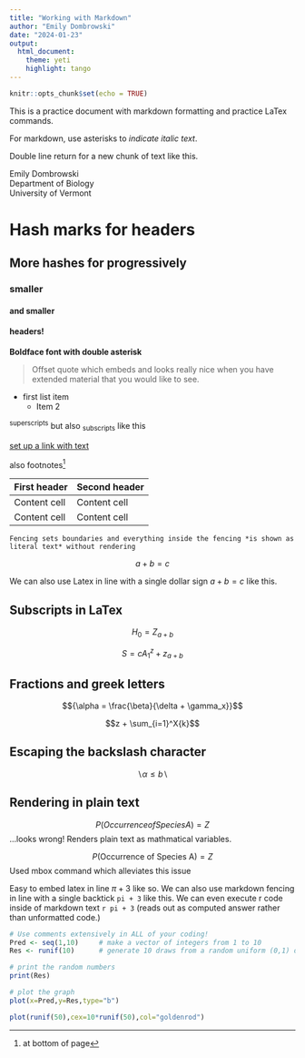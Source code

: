 ```yaml
---
title: "Working with Markdown"
author: "Emily Dombrowski"
date: "2024-01-23"
output: 
  html_document: 
    theme: yeti
    highlight: tango
---
```


```r
knitr::opts_chunk$set(echo = TRUE)
```

This is a practice document with markdown formatting and practice LaTex commands. 

For markdown, use asterisks to *indicate italic text*.

Double line return for a new chunk of text like this. 

Emily Dombrowski  
Department of Biology  
University of Vermont 

# Hash marks for headers

## More hashes for progressively

### smaller

#### and smaller

#### headers!

**Boldface font with double asterisk**

>Offset quote which embeds and looks really nice when you have extended material that you would like to see.

* first list item
  * Item 2
  
^superscripts^ but also ~subscripts~ like this

[set up a link with text](website address)

also footnotes^[at bottom of page]

First header | Second header
-------------|--------------
Content cell | Content cell
Content cell | Content cell

```
Fencing sets boundaries and everything inside the fencing *is shown as literal text* without rendering
```

$$a + b =c$$

We can also use Latex in line with a single dollar sign $a +b=c$ like this.

## Subscripts in LaTex

$$ H_0 = Z_{a +b}$$


$$S=cA^z_1 + z_{a+b}$$

## Fractions and greek letters
$${\alpha = \frac{\beta}{\delta + \gamma_x}}$$

$$z + \sum_{i=1}^X{k}$$

## Escaping the backslash character
$$\backslash \alpha \le b \backslash$$

## Rendering in plain text
$$P(Occurrence of Species A) = Z$$ 
...looks wrong! Renders plain text as mathmatical variables. 

$$P(\mbox{Occurrence of Species A}) = Z$$
Used mbox command which alleviates this issue

Easy to embed latex in line $\pi + 3$ like so. We can also use markdown fencing in line with a single backtick `pi + 3` like this. We can even execute r code inside of markdown text `r pi + 3` (reads out as computed answer rather than unformatted code.)

```r
# Use comments extensively in ALL of your coding!
Pred <- seq(1,10)     # make a vector of integers from 1 to 10
Res <- runif(10)      # generate 10 draws from a random uniform (0,1) distribution

# print the random numbers
print(Res)

# plot the graph
plot(x=Pred,y=Res,type="b")
```
```r
plot(runif(50),cex=10*runif(50),col="goldenrod")

```